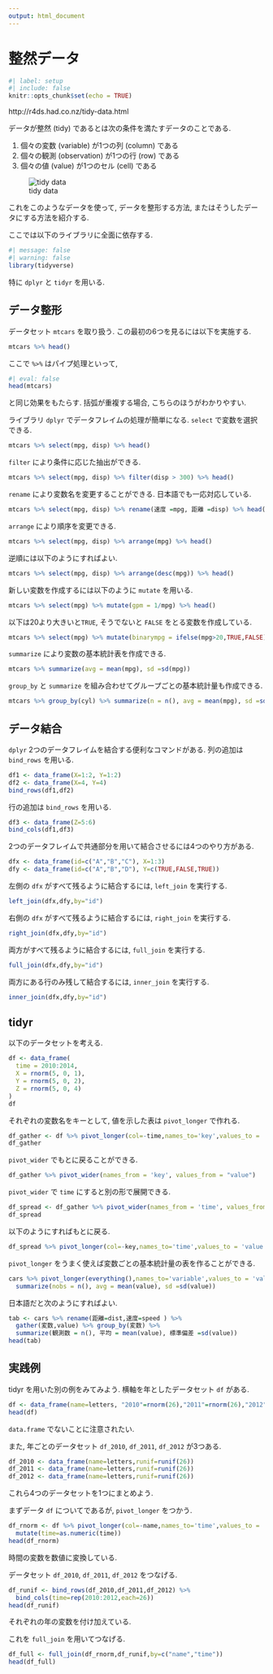 ```yaml
---
output: html_document
---
```


# 整然データ
```r
#| label: setup
#| include: false
knitr::opts_chunk$set(echo = TRUE)
```

http://r4ds.had.co.nz/tidy-data.html

データが整然 (tidy) であるとは次の条件を満たすデータのことである.

1. 個々の変数 (variable) が1つの列 (column) である
2. 個々の観測 (observation) が1つの行 (row) である
3. 個々の値 (value) が1つのセル (cell) である

![tidy data](http://r4ds.had.co.nz/images/tidy-1.png)

これをこのようなデータを使って, データを整形する方法,
またはそうしたデータにする方法を紹介する.

ここでは以下のライブラリに全面に依存する.
```r
#| message: false
#| warning: false
library(tidyverse)
```
特に `dplyr` と `tidyr` を用いる.

## データ整形
データセット `mtcars` を取り扱う.
この最初の6つを見るには以下を実施する.
```r
mtcars %>% head()
```
ここで `%>%` はパイプ処理といって, 
```r
#| eval: false
head(mtcars)
```
と同じ効果をもたらす. 括弧が重複する場合, こちらのほうがわかりやすい.

ライブラリ `dplyr` でデータフレイムの処理が簡単になる.
`select` で変数を選択できる.
```r
mtcars %>% select(mpg, disp) %>% head()
```

`filter` により条件に応じた抽出ができる.
```r
mtcars %>% select(mpg, disp) %>% filter(disp > 300) %>% head()
```

`rename` により変数名を変更することができる. 日本語でも一応対応している.
```r
mtcars %>% select(mpg, disp) %>% rename(速度 =mpg, 距離 =disp) %>% head()
```

`arrange` により順序を変更できる.
```r
mtcars %>% select(mpg, disp) %>% arrange(mpg) %>% head()
```

逆順には以下のようにすればよい.
```r
mtcars %>% select(mpg, disp) %>% arrange(desc(mpg)) %>% head()
```

新しい変数を作成するには以下のように `mutate` を用いる.
```r
mtcars %>% select(mpg) %>% mutate(gpm = 1/mpg) %>% head()
```

以下は20より大きいと`TRUE`, そうでないと `FALSE` をとる変数を作成している.
```r
mtcars %>% select(mpg) %>% mutate(binarympg = ifelse(mpg>20,TRUE,FALSE)) %>% head()
```

`summarize` により変数の基本統計表を作成できる.
```r
mtcars %>% summarize(avg = mean(mpg), sd =sd(mpg))
```


`group_by` と `summarize` を組み合わせてグループごとの基本統計量も作成できる.

```r
mtcars %>% group_by(cyl) %>% summarize(n = n(), avg = mean(mpg), sd =sd(mpg))
```

## データ結合
`dplyr` 2つのデータフレイムを結合する便利なコマンドがある.
列の追加は `bind_rows` を用いる.
```r
df1 <- data_frame(X=1:2, Y=1:2)
df2 <- data_frame(X=4, Y=4)
bind_rows(df1,df2)
```

行の追加は `bind_rows` を用いる.
```r
df3 <- data_frame(Z=5:6)
bind_cols(df1,df3)
```

2つのデータフレイムで共通部分を用いて結合させるには4つのやり方がある.
```r
dfx <- data_frame(id=c("A","B","C"), X=1:3)
dfy <- data_frame(id=c("A","B","D"), Y=c(TRUE,FALSE,TRUE))
```

左側の `dfx` がすべて残るように結合するには, `left_join` を実行する.
```r
left_join(dfx,dfy,by="id")
```

右側の `dfx` がすべて残るように結合するには, `right_join` を実行する.
```r
right_join(dfx,dfy,by="id")
```

両方がすべて残るように結合するには, `full_join` を実行する.
```r
full_join(dfx,dfy,by="id")
```

両方にある行のみ残して結合するには, `inner_join` を実行する.
```r
inner_join(dfx,dfy,by="id")
```



## tidyr

以下のデータセットを考える.
```r
df <- data_frame(
  time = 2010:2014,
  X = rnorm(5, 0, 1),
  Y = rnorm(5, 0, 2),
  Z = rnorm(5, 0, 4)
)
df
```

それぞれの変数名をキーとして, 値を示した表は `pivot_longer` で作れる.
```r
df_gather <- df %>% pivot_longer(col=-time,names_to='key',values_to = 'value')
df_gather
```

`pivot_wider` でもとに戻ることができる.
```r
df_gather %>% pivot_wider(names_from = 'key', values_from = "value")
```

`pivot_wider` で `time` にすると別の形で展開できる.
```r
df_spread <- df_gather %>% pivot_wider(names_from = 'time', values_from = "value")
df_spread
```

以下のようにすればもとに戻る.
```r
df_spread %>% pivot_longer(col=-key,names_to='time',values_to = 'value')
```

`pivot_longer` をうまく使えば変数ごとの基本統計量の表を作ることができる.
```r
cars %>% pivot_longer(everything(),names_to='variable',values_to = 'value') %>% group_by(variable) %>%
  summarize(nobs = n(), avg = mean(value), sd =sd(value))
```

日本語だと次のようにすればよい.
```r
tab <- cars %>% rename(距離=dist,速度=speed ) %>%
  gather(変数,value) %>% group_by(変数) %>%
  summarize(観測数 = n(), 平均 = mean(value), 標準偏差 =sd(value))
head(tab)
```

## 実践例
tidyr を用いた別の例をみてみよう.
横軸を年としたデータセット `df` がある.
```r
df <- data_frame(name=letters, "2010"=rnorm(26),"2011"=rnorm(26),"2012"=rnorm(26)) 
head(df)
```
`data.frame` でないことに注意されたい.

また, 年ごとのデータセット `df_2010`, `df_2011`, `df_2012` が3つある.
```r
df_2010 <- data_frame(name=letters,runif=runif(26))
df_2011 <- data_frame(name=letters,runif=runif(26))
df_2012 <- data_frame(name=letters,runif=runif(26))
```
これら4つのデータセットを1つにまとめよう.

まずデータ `df` についてであるが, `pivot_longer` をつかう.
```r
df_rnorm <- df %>% pivot_longer(col=-name,names_to='time',values_to = 'rnorm') %>%
  mutate(time=as.numeric(time))
head(df_rnorm)
```
時間の変数を数値に変換している.

データセット `df_2010`, `df_2011`, `df_2012` をつなげる.
```r
df_runif <- bind_rows(df_2010,df_2011,df_2012) %>% 
  bind_cols(time=rep(2010:2012,each=26)) 
head(df_runif)
```
それぞれの年の変数を付け加えている.

これを `full_join` を用いてつなげる.
```r
df_full <- full_join(df_rnorm,df_runif,by=c("name","time"))
head(df_full)  
```

